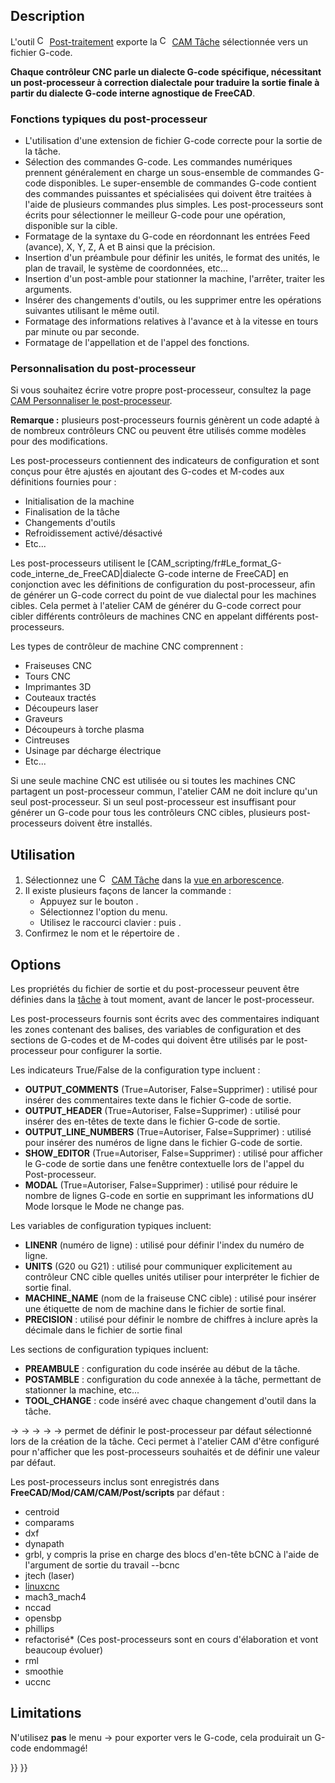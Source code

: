 <languages/>

{{Docnav/fr
|[[CAM_Job/fr|Tâche]]
|[[CAM_Sanity/fr|Chercher des erreurs]]
|[[CAM_Workbench/fr|Atelier CAM]]
|IconL=CAM_Job.svg
|IconR=CAM_Sanity.svg
|IconC=Workbench_CAM.svg
}}

{{GuiCommand/fr
|Name=CAM PostProcess
|Name/fr=CAM Post-traitement
|MenuLocation=CAM → Post-traiter
|Workbenches=[[CAM_Workbench/fr|CAM]]
|Shortcut={{KEY|P}} {{KEY|P}}
}}

==Description==

L'outil [[Image:CAM_Post.svg|16px]] [[CAM_Post/fr|Post-traitement]] exporte la [[Image:CAM_Job.svg|16px]] [[CAM_Job/fr|CAM Tâche]] sélectionnée vers un fichier G-code.

'''Chaque contrôleur CNC parle un dialecte G-code spécifique, nécessitant un post-processeur à correction dialectale pour traduire la sortie finale à partir du dialecte G-code interne agnostique de FreeCAD'''.

<span id="Typical_functions_of_the_Postprocessor_include"></span>
===Fonctions typiques du post-processeur===

*L'utilisation d'une extension de fichier G-code correcte pour la sortie de la tâche. 
*Sélection des commandes G-code. Les commandes numériques prennent généralement en charge un sous-ensemble de commandes G-code disponibles. Le super-ensemble de commandes G-code contient des commandes puissantes et spécialisées qui doivent être traitées à l'aide de plusieurs commandes plus simples. Les post-processeurs sont écrits pour sélectionner le meilleur G-code pour une opération, disponible sur la cible.   
*Formatage de la syntaxe du G-code en réordonnant les entrées Feed (avance), X, Y, Z, A et B ainsi que la précision.
*Insertion d'un préambule pour définir les unités, le format des unités, le plan de travail, le système de coordonnées, etc...
*Insertion d'un post-amble pour stationner la machine, l'arrêter, traiter les arguments.  
*Insérer des changements d'outils, ou les supprimer entre les opérations suivantes utilisant le même outil.
*Formatage des informations relatives à l'avance et à la vitesse en tours par minute ou par seconde.
*Formatage de l'appellation et de l'appel des fonctions.

<span id="Postprocessor_Customization"></span>
=== Personnalisation du post-processeur ===

Si vous souhaitez écrire votre propre post-processeur, consultez la page [[CAM_Postprocessor_Customization/fr|CAM Personnaliser le post-processeur]].

'''Remarque :''' plusieurs post-processeurs fournis génèrent un code adapté à de nombreux contrôleurs CNC ou peuvent être utilisés comme modèles pour des modifications.

Les post-processeurs contiennent des indicateurs de configuration et sont conçus pour être ajustés en ajoutant des G-codes et M-codes aux définitions fournies pour :
*Initialisation de la machine
*Finalisation de la tâche
*Changements d'outils
*Refroidissement activé/désactivé
*Etc...

Les post-processeurs utilisent le [CAM_scripting/fr#Le_format_G-code_interne_de_FreeCAD|dialecte G-code interne de FreeCAD] en conjonction avec les définitions de configuration du post-processeur, afin de générer un G-code correct du point de vue dialectal pour les machines cibles. Cela permet à l'atelier CAM de générer du G-code correct pour cibler différents contrôleurs de machines CNC en appelant différents post-processeurs.

Les types de contrôleur de machine CNC comprennent :
* Fraiseuses CNC
* Tours CNC
* Imprimantes 3D
* Couteaux tractés
* Découpeurs laser
* Graveurs
* Découpeurs à torche plasma
* Cintreuses
* Usinage par décharge électrique
*Etc...

Si une seule machine CNC est utilisée ou si toutes les machines CNC partagent un post-processeur commun, l'atelier CAM ne doit inclure qu'un seul post-processeur. Si un seul post-processeur est insuffisant pour générer un G-code pour tous les contrôleurs CNC cibles, plusieurs post-processeurs doivent être installés.

<span id="Usage"></span>
== Utilisation ==

# Sélectionnez une [[Image:CAM_Job.svg|16px]] [[CAM_Job/fr|CAM Tâche]] dans la [[Tree_view/fr|vue en arborescence]].
# Il existe plusieurs façons de lancer la commande :
#* Appuyez sur le bouton {{Button|[[Image:CAM_Post.svg|16px]] [[CAM_Post/fr|Post-traiter]]}}.
#* Sélectionnez l'option {{MenuCommand|CAM → [[Image:CAM_Post.svg|16px]] Post-traiter }} du menu.
#* Utilisez le raccourci clavier : {{KEY|P}} puis {{KEY|P}}.
# Confirmez le nom et le répertoire de {{MenuCommand|Fichier de sortie}}.

<span id="Options"></span>
== Options ==

Les propriétés du fichier de sortie et du post-processeur peuvent être définies dans la [[CAM_Job/fr|tâche]] à tout moment, avant de lancer le post-processeur.

Les post-processeurs fournis sont écrits avec des commentaires indiquant les zones contenant des balises, des variables de configuration et des sections de G-codes et de M-codes qui doivent être utilisés par le post-processeur pour configurer la sortie.

Les indicateurs True/False de la configuration type incluent :
* '''OUTPUT_COMMENTS''' (True=Autoriser, False=Supprimer) : utilisé pour insérer des commentaires texte dans le fichier G-code de sortie.
* '''OUTPUT_HEADER''' (True=Autoriser, False=Supprimer) : utilisé pour insérer des en-têtes de texte dans le fichier G-code de sortie.
* '''OUTPUT_LINE_NUMBERS''' (True=Autoriser, False=Supprimer) : utilisé pour insérer des numéros de ligne dans le fichier G-code de sortie.
* '''SHOW_EDITOR''' (True=Autoriser, False=Supprimer) : utilisé pour afficher le G-code de sortie dans une fenêtre contextuelle lors de l'appel du Post-processeur.
* '''MODAL''' (True=Autoriser, False=Supprimer) : utilisé pour réduire le nombre de lignes G-code en sortie en supprimant les informations dU Mode lorsque le Mode ne change pas.

Les variables de configuration typiques incluent:
* '''LINENR''' (numéro de ligne) : utilisé pour définir l'index du numéro de ligne.
* '''UNITS''' (G20 ou G21) : utilisé pour communiquer explicitement au contrôleur CNC cible quelles unités utiliser pour interpréter le fichier de sortie final.
* '''MACHINE_NAME''' (nom de la fraiseuse CNC cible) : utilisé pour insérer une étiquette de nom de machine dans le fichier de sortie final.
* '''PRECISION''' : utilisé pour définir le nombre de chiffres à inclure après la décimale dans le fichier de sortie final

Les sections de configuration typiques incluent:
* '''PREAMBULE''' : configuration du code insérée au début de la tâche.
* '''POSTAMBLE''' : configuration du code annexée à la tâche, permettant de stationner la machine, etc...
* '''TOOL_CHANGE''' : code inséré avec chaque changement d'outil dans la tâche.

{{KEY|Édition}} → {{KEY|Préférences...}} → {{KEY|CAM}} → {{KEY|Préférences des tâches}} → {{KEY|Valeurs par défaut}} → {{KEY|Parcours}} permet de définir le post-processeur par défaut sélectionné lors de la création de la tâche. Ceci permet à l'atelier CAM d'être configuré pour n'afficher que les post-processeurs souhaités et de définir une valeur par défaut. 

Les post-processeurs inclus sont enregistrés dans '''FreeCAD/Mod/CAM/CAM/Post/scripts''' par défaut :
*centroid
*comparams
*dxf
*dynapath
* grbl, y compris la prise en charge des blocs d'en-tête bCNC à l'aide de l'argument de sortie du travail --bcnc
*jtech (laser)
*[http://linuxcnc.org/docs/html/gcode/g-code.html#gcode:g17-g19.1 linuxcnc] 
*mach3_mach4
*nccad
*opensbp
*phillips
*refactorisé* (Ces post-processeurs sont en cours d'élaboration et vont beaucoup évoluer)
*rml
*smoothie
*uccnc

== Limitations ==

N'utilisez '''pas''' le menu {{KEY|Fichier}} → {{KEY|Exporter}} pour exporter vers le G-code, cela produirait un G-code endommagé!


{{Docnav/fr
|[[CAM_Job/fr|Tâche]]
|[[CAM_Sanity/fr|Chercher des erreurs]]
|[[CAM_Workbench/fr|Atelier CAM]]
|IconL=CAM_Job.svg
|IconR=CAM_Sanity.svg
|IconC=Workbench_CAM.svg
}}

{{CAM_Tools_navi{{#translation:}}}}
{{Userdocnavi{{#translation:}}}}